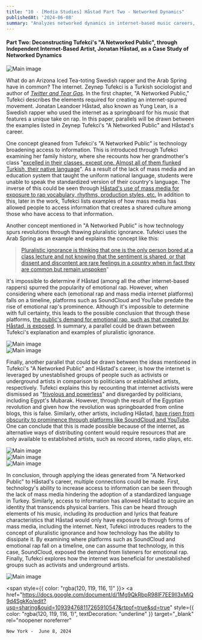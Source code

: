 ```yaml
---
title: "10 - [Media Studies] Håstad Part Two - Networked Dynamics"
publishedAt: '2024-06-08'
summary: "Analyzes networked dynamics in internet-based music careers, using Yung Lean as a case study to explore Tufekci's concepts of information access, pluralistic ignorance, and the rise of independent artists online."
---
```

#### Part Two: Deconstructing Tufekci's "A Networked Public", through Independent Internet-Based Artist, Jonatan Håstad, as a Case Study of Networked Dynamics

<div style={{display: 'flex', justifyContent: 'center'}}>
  <img 
    src="/images/10-1.png" 
    alt="Main image"
    style={{ width: '90%', maxWidth: '700px' }} 
  />
</div>

What do an Arizona Iced Tea-toting Swedish rapper and the Arab Spring have in common? The internet. Zeynep Tufekci is a Turkish sociologist and author of [*Twitter and Tear Gas*](https://yalebooks.yale.edu/book/9780300234176/twitter-and-tear-gas/). In the first chapter, "A Networked Public," Tufekci describes the elements required for creating an internet-spurred movement. Jonatan Leandoer Håstad, also known as Yung Lean, is a Swedish rapper who used the internet as a springboard for his music that features a unique take on rap. In this paper, parallels will be drawn between the examples listed in Zeynep Tufekci's "A Networked Public" and Håstad's career.

One concept gleaned from Tufekci's "A Networked Public" is technology broadening access to information. This is introduced through Tufekci examining her family history, where she recounts how her grandmother's class "[excelled in their classes, except one. Almost all of them flunked Turkish, their native language](https://yalebooks.yale.edu/book/9780300234176/twitter-and-tear-gas/)". As a result of the lack of mass media and an education system that taught the uniform national language, students were unable to speak the standardized version of their country's language. The inverse of this could be seen through [Håstad's use of mass media for exposure to rap vocabulary, rhythms, production styles, etc.](www.theguardian.com/music/2020/may/12/im-genuine-and-a-bit-strange-emo-rapper-yung-lean-bares-his-soul-jonatan-leandoer-Håstad) In addition to this, later in the work, Tufekci lists examples of how mass media has allowed people to access information that creates a shared culture among those who have access to that information.

Another concept mentioned in "A Networked Public" is how technology spurs revolutions through thawing pluralistic ignorance. Tufekci uses the Arab Spring as an example and explains the concept like this:

> [Pluralistic ignorance is thinking that one is the only person bored at a class lecture and not knowing that the sentiment is shared, or that dissent and discontent are rare feelings in a country when in fact they are common but remain unspoken](https://yalebooks.yale.edu/book/9780300234176/twitter-and-tear-gas/)"

It's impossible to determine if Håstad (among all the other internet-based rappers) spurred the popularity of emotional rap. However, when considering where each (emotional rap and mass media internet platforms) falls on a timeline, platforms such as SoundCloud and YouTube predate the rise of emotional rap's prominence. Although it's impossible to determine with full certainty, this leads to the possible conclusion that through these platforms, [the public's demand for emotional rap, such as that created by Håstad, is exposed](www.thefader.com/2014/07/03/social-anxiety-yung-lean-the-sad-boys-and-the-evolution-of-the-outsider-stance). In summary, a parallel could be drawn between Tufekci's explanation and examples of pluralistic ignorance.

<div style={{display: 'flex', justifyContent: 'center'}}>
  <img 
    src="/images/10-2.png" 
    alt="Main image"
    style={{ width: '90%', maxWidth: '700px' }} 
  />
</div>

<div style={{display: 'flex', justifyContent: 'center'}}>
  <img 
    src="/images/10-3.png" 
    alt="Main image"
    style={{ width: '90%', maxWidth: '700px' }} 
  />
</div>

Finally, another parallel that could be drawn between the ideas mentioned in Tufekci's "A Networked Public" and Håstad's career, is how the internet is leveraged by unestablished groups of people such as activists or underground artists in comparison to politicians or established artists, respectively. Tufekci explains this by recounting that internet activists were dismissed as "[frivolous and powerless](https://yalebooks.yale.edu/book/9780300234176/twitter-and-tear-gas/)" and disregarded by politicians, including Egypt's Mubarak. However, through the result of the Egyptian revolution and given how the revolution was springboarded from online blogs, this is false. Similarly, other artists, including Håstad, [have risen from obscurity to prominence through platforms like SoundCloud and YouTube](www.thefader.com/2014/07/03/social-anxiety-yung-lean-the-sad-boys-and-the-evolution-of-the-outsider-stance). One can conclude that this is made possible because of the internet, as alternative ways of distributing content would require resources that are only available to established artists, such as record stores, radio plays, etc.

<div style={{display: 'flex', justifyContent: 'center'}}>
  <img 
    src="/images/10-4.png" 
    alt="Main image"
    style={{ width: '90%', maxWidth: '700px' }} 
  />
</div>

<div style={{display: 'flex', justifyContent: 'center'}}>
  <img 
    src="/images/10-5.gif" 
    alt="Main image"
    style={{ width: '90%', maxWidth: '700px' }} 
  />
</div>

<div style={{display: 'flex', justifyContent: 'center'}}>
  <img 
    src="/images/10-6.gif" 
    alt="Main image"
    style={{ width: '90%', maxWidth: '700px' }} 
  />
</div>

In conclusion, through applying the ideas generated from "A Networked Public" to Håstad's career, multiple connections could be made. First, technology's ability to increase access to information can be seen through the lack of mass media hindering the adoption of a standardized language in Turkey. Similarly, access to information has allowed Håstad to acquire an identity that transcends physical barriers. This can be heard through elements of his music, including its production and lyrics that feature characteristics that Håstad would only have exposure to through forms of mass media, including the internet. Next, Tufekci introduces readers to the concept of pluralistic ignorance and how technology has the ability to dissipate it. By examining where platforms such as SoundCloud and emotional rap fall on a timeline, one can assume that technology, in this case, SoundCloud, exposed the demand from listeners for emotional rap. Finally, Tufekci explores how the internet was beneficial for unestablished groups such as activists and underground artists.

<div style={{display: 'flex', justifyContent: 'center'}}>
  <img 
    src="/images/10-7.png" 
    alt="Main image"
    style={{ width: '90%', maxWidth: '700px' }} 
  />
</div>

<span style={{ color: "rgba(120, 119, 116, 1)" }}>
  <a
    href="https://docs.google.com/document/d/1Mg9QkRbpR98IF7EE9ll3xMjQ9d4SgkKo/edit?usp=sharing&ouid=109394768117265910547&rtpof=true&sd=true"
    style={{
      color: "rgba(120, 119, 116, 1)",
      textDecoration: "underline"
    }}
    target="_blank"
    rel="noopener noreferrer"
  >
    New York -  June 8, 2024
  </a>
</span>